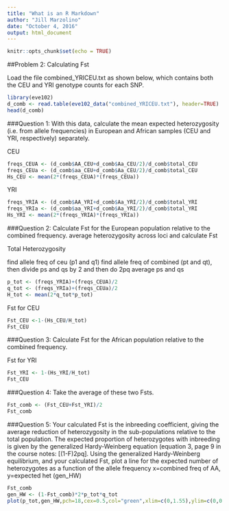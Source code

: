 ---
title: "What is an R Markdown"
author: "Jill Marzolino"
date: "October 4, 2016"
output: html_document
---

```{r setup, include=FALSE}
knitr::opts_chunk$set(echo = TRUE)
```

##Problem 2: Calculating Fst

Load the file combined_YRICEU.txt as shown below, which contains both the CEU and YRI genotype counts
for each SNP.

```{r}
library(eve102)
d_comb <- read.table(eve102_data("combined_YRICEU.txt"), header=TRUE)
head(d_comb)
```

###Question 1:
With this data, calculate the mean expected heterozygosity (i.e. from allele frequencies) in
European and African samples (CEU and YRI, respectively) separately.

CEU
```{r}
freqs_CEUA <- (d_comb$AA_CEU+d_comb$Aa_CEU/2)/d_comb$total_CEU
freqs_CEUa <- (d_comb$aa_CEU+d_comb$Aa_CEU/2)/d_comb$total_CEU
Hs_CEU <- mean(2*(freqs_CEUA)*(freqs_CEUa))
```

YRI
```{r}
freqs_YRIA <- (d_comb$AA_YRI+d_comb$Aa_YRI/2)/d_comb$total_YRI
freqs_YRIa <- (d_comb$aa_YRI+d_comb$Aa_YRI/2)/d_comb$total_YRI
Hs_YRI <- mean(2*(freqs_YRIA)*(freqs_YRIa))
```

###Question 2:
Calculate Fst for the European population relative to the combined frequency. 
average heterozygosity across loci and calculate Fst

Total Heterozygosity

find allele freq of ceu (p1 and q1) find allele freq of combined (pt and qt), then divide ps and qs by 2 and then do 2pq
average ps and qs
```{r}
p_tot <- (freqs_YRIA)+(freqs_CEUA)/2
q_tot <- (freqs_YRIa)+(freqs_CEUa)/2
H_tot <- mean(2*q_tot*p_tot)
```


Fst for CEU
```{r}
Fst_CEU <-1-(Hs_CEU/H_tot)
Fst_CEU
```


###Question 3:
Calculate Fst for the African population relative to the combined frequency.

Fst for YRI
```{r}
Fst_YRI <- 1-(Hs_YRI/H_tot)
Fst_CEU
```


###Question 4: 
Take the average of these two Fsts.

```{r}
Fst_comb <- (Fst_CEU+Fst_YRI)/2
Fst_comb
```

###Question 5: 
Your calculated Fst is the inbreeding coefficient, giving the average reduction of heterozygosity in the sub-populations relative to the total population. 
The expected proportion of heterozygotes with inbreeding is given by the generalized Hardy-Weinberg equation (equation 3, page 9 in the course notes: [(1-F)2pq].
Using the generalized Hardy-Weinberg equilibrium, and your calculated Fst,
plot a line for the expected number of heterozygotes as a function of the allele frequency 
x=combined freq of AA, y=expected het (gen_HW)
```{r}
Fst_comb
gen_HW <- (1-Fst_comb)*2*p_tot*q_tot
plot(p_tot,gen_HW,pch=18,cex=0.5,col="green",xlim=c(0,1.55),ylim=c(0,0.6),xlab="allele frequency",ylab="expected heterozygotes")
```